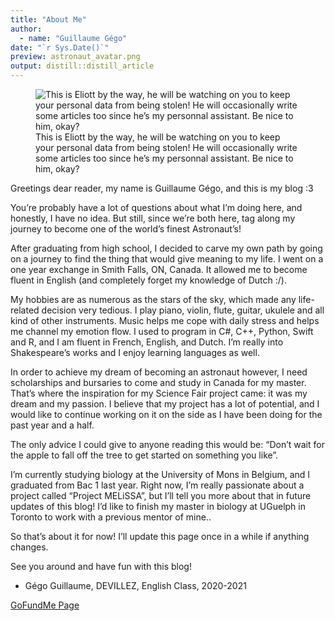 ```yaml
---
title: "About Me"
author:
  - name: "Guillaume Gégo" 
date: "`r Sys.Date()`"
preview: astronaut_avatar.png
output: distill::distill_article
---
```


![This is Eliott by the way, he will be watching on you to keep your personal data from being stolen! He  will occasionally write some articles too since he's my personnal assistant. Be nice to him, okay?](astronaut_avatar.png)

Greetings dear reader, my name is Guillaume Gégo, and this is my blog :3

You're probably have a lot of questions about what I'm doing here, and honestly, I have no idea. But still, since we're both here, tag along my journey to become one of the world's finest Astronaut's! 

After graduating from high school, I decided to carve my own path by going on a journey to find the thing that would give meaning to my life. I went on a one year exchange in Smith Falls, ON, Canada. It allowed me to become fluent in English (and completely forget my knowledge of Dutch :/).

My hobbies are as numerous as the stars of the sky, which made any life-related decision very tedious. I play piano, violin, flute, guitar, ukulele and all kind of other instruments. Music helps me cope with daily stress and helps me channel  my emotion flow. I used to program in C#, C++, Python, Swift and R, and I am fluent in French, English, and Dutch. I'm really into Shakespeare's works and I enjoy learning languages as well.

In order to achieve my dream of becoming an astronaut however, I need scholarships and bursaries to come and study in Canada for my master. That’s where the inspiration for my Science Fair project came: it was my dream and my passion. I believe that my project has a lot of potential, and I would like to continue working on it on the side as I have been doing for the past year and a half. 

The only advice I could give to anyone reading this would be: “Don’t wait for the apple to fall off the tree to get started on something you like”.

I'm currently studying biology at the University of Mons in Belgium, and I graduated from Bac 1 last year. Right now, I'm really passionate about a project called "Project MELiSSA", but I'll tell you more about that in future updates of this blog! I'd like to finish my master in biology at UGuelph in Toronto to work with a previous mentor of mine..

So that's about it for now! I'll update this page once in a while if anything changes.

See you around and have fun with this blog!

- Gégo Guillaume, DEVILLEZ, English Class, 2020-2021

[GoFundMe Page](https://www.gofundme.com/f/Help-me-grow-plants-on-Mars-by-funding-my-studies)
